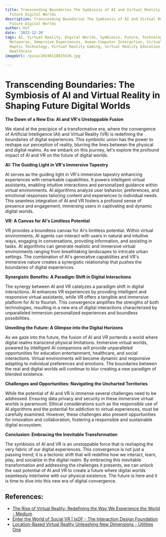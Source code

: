 ```yaml
---
title: Transcending Boundaries The Symbiosis of AI and Virtual Reality in Shaping
  Future Digital Worlds
description: Transcending Boundaries The Symbiosis of AI and Virtual Reality in Shaping
  Future Digital Worlds
author: Usf
date: '2023-12-26'
tags: AI, Virtual Reality, Digital Worlds, Symbiosis, Future, Technology, Innovation,
  Metaverse, Immersive Experiences, Human-Computer Interaction, Virtual Reality Headsets,
  Haptic Technology, Virtual Reality Gaming, Virtual Reality Education, Virtual Reality
  Healthcare
imageUrl: /pixa/20240118015536.jpg

---
```

# **Transcending Boundaries: The Symbiosis of AI and Virtual Reality in Shaping Future Digital  Worlds**

**The Dawn of a New Era: AI and VR's Unstoppable Fusion**

We  stand at the precipice of a  transformative era, where the convergence of Artificial Intelligence (AI) and Virtual Reality (VR) is redefining the boundaries of digital experiences. This symbiotic union has  the power to reshape our perception of reality, blurring the lines between  the physical and digital realms. As we embark on this journey, let's explore the profound impact of AI and  VR on the  future of digital worlds.

**AI:  The Guiding Light in VR's Immersive Tapestry**

AI serves  as the guiding light in VR's immersive tapestry enhancing experiences with remarkable capabilities. It powers intelligent virtual assistants, enabling intuitive interactions and personalized  guidance within virtual environments.  AI algorithms analyze user behavior, preferences, and emotional responses tailoring  content and experiences to individual needs.  This seamless integration of AI and VR fosters a  profound sense of  presence  and engagement, immersing users in captivating and dynamic digital  worlds.

**VR: A Canvas for AI's Limitless Potential**

VR provides a boundless canvas for AI's limitless potential. Within virtual environments, AI  agents can interact with users in natural and intuitive ways, engaging  in conversations, providing information, and assisting in tasks. AI  algorithms can generate realistic and  immersive virtual environments ranging from breathtaking landscapes  to intricate  urban settings. The combination of AI's generative capabilities  and VR's immersive nature creates a synergistic relationship that pushes the boundaries of digital experiences.

**Synergistic Benefits:  A Paradigm Shift in  Digital Interactions**

The synergy between AI and VR catalyzes a  paradigm shift in digital interactions. AI enhances VR experiences by providing intelligent and responsive virtual assistants, while VR offers a tangible and immersive  platform for AI to flourish. This convergence amplifies the strengths of both technologies, resulting in a new era  of digital  interactions characterized  by unparalleled immersion personalized experiences and boundless possibilities.

**Unveiling the Future: A Glimpse into the Digital Horizons**

As we gaze into the future, the fusion of AI and  VR portends a world where digital  realms transcend physical limitations. Immersive virtual worlds,  powered by intelligent AI companions will provide unparalleled opportunities for education entertainment, healthcare, and social interactions. Virtual environments will become dynamic and responsive adapting to  individual preferences and emotions. The boundaries between the  real and digital worlds will continue to blur creating a new  paradigm of blended existence.

**Challenges  and Opportunities: Navigating the Uncharted Territories**

While the potential of AI and VR is immense several challenges need to be addressed. Ensuring data privacy and security  in these immersive virtual worlds is paramount. Ethical  considerations  such as the responsible use  of AI algorithms and the potential for addiction to virtual experiences, must be carefully examined. However, these challenges also present opportunities for  innovation and collaboration, fostering  a responsible and  sustainable digital ecosystem.

**Conclusion: Embracing  the Inevitable  Transformation**

The symbiosis of AI and VR is an unstoppable  force that is reshaping the very fabric of our digital experiences. This convergence is not just a passing trend; it is a tectonic shift that will redefine how we interact,  learn,  play, and socialize in the digital realm. By embracing this inevitable transformation and addressing the challenges it  presents,  we can unlock the  vast potential of AI and VR to create a future where digital worlds seamlessly intertwine with our physical existence. The  future is here and  it is time to dive into this new era of digital convergence.

## References:
- [The Rise of Virtual Reality: Redefining the Way We Experience the World - Medium](https://medium.com/@EadwulfS/introduction-45a7b68d6e40)
- [Enter the World of Social VR | IxDF - The Interaction Design Foundation](https://www.interaction-design.org/literature/article/enter-the-world-of-social-vr)
- [Location-Based Virtual Reality Unleashing New Dimensions - Utilities One](https://utilitiesone.com/location-based-virtual-reality-unleashing-new-dimensions)
